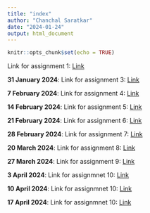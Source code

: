 ```yaml
---
title: "index"
author: "Chanchal Saratkar"
date: "2024-01-24"
output: html_document
---
```


```r
knitr::opts_chunk$set(echo = TRUE)
```

Link for assignment 1: [Link](newpage.html)

**31 January 2024**: Link for assignment 3: [Link](Homework_03.html)

**7 February 2024**: Link for assignment 4: [Link](Homework_04.html)

**14 February 2024**: Link for assignment 5: [Link](Homework_05.html)

**21 February 2024**: Link for assignment 6: [Link](Homework_06.html)

**28 February 2024**: Link for assignment 7: [Link](Homework_07.html)

**20 March 2024**: Link for assignment 8: [Link](Homework_08.html)

**27 March 2024**: Link for assignment 9: [Link](Homework_09.html)

**3 April 2024**: Link for assignmnet 10: [Link](Homeword_10.html)

**10 April 2024**: Link for assignmnet 10: [Link](Homeword_11.html)

**17 April 2024**: Link for assignmnet 10: [Link](Homeword_12.html)